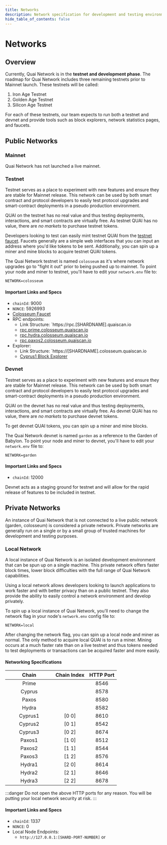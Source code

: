 ```yaml
---
title: Networks
description: Network specification for development and testing environments.
hide_table_of_contents: false
---
```


# Networks

## Overview

Currently, Quai Network is in the **testnet and development phase**. The roadmap for Quai Network includes three remaining testnets prior to Mainnet launch. These testnets will be called:

1. Iron Age Testnet
2. Golden Age Testnet
3. Silicon Age Testnet

For each of these testnets, our team expects to run both a testnet and devnet and provide tools such as block explorers, network statistics pages, and faucets.&#x20;

## Public Networks

### Mainnet

Quai Network has not launched a live mainnet.

### Testnet

Testnet serves as a place to experiment with new features and ensure they are stable for Mainnet release. This network can be used by both smart contract and protocol developers to easily test protocol upgrades and smart-contract deployments in a pseudo production environment.

QUAI on the testnet has no real value and thus testing deployments, interactions, and smart contracts are virtually free. As testnet QUAI has no value, there are _no markets_ to purchase testnet tokens.

Developers looking to test can easily mint testnet QUAI from the [testnet faucet](https://faucet.quai.network). Faucets generally are a simple web interfaces that you can input an address where you'd like tokens to be sent. Additionally, you can spin up a miner and mine blocks to acquire testnet QUAI tokens.

The Quai Network testnet is named `colosseum` as it's where network upgrades go to "fight it out" prior to being pushed up to mainnet. To point your node and miner to testnet, you'll have to edit your `network.env` file to:

```
NETWORK=colosseum
```

#### Important Links and Specs

- `chainId`: 9000
- `NONCE`: 5926993
- [Colosseum Faucet](https://faucet.quai.network)
- RPC endpoints:
  - Link Structure: \`https://rpc.\[SHARDNAME].quaiscan.io
  - [rpc.prime.colosseum.quaiscan.io](https://rpc.prime.colosseum.quaiscan.io)
  - [rpc.hydra.colosseum.quaiscan.io](https://rpc.hydra.colosseum.quaiscan.io)
  - [rpc.paxos2.colosseum.quaiscan.io](https://rpc.paxos2.colosseum.quaiscan.io)
- Explorer:
  - Link Structure: \`https://\[SHARDNAME].colosseum.quaiscan.io
  - [Cyprus1 Block Explorer](https://cyprus1.colosseum.quaiscan.io/)

### Devnet

Testnet serves as a place to experiment with new features and ensure they are stable for Mainnet release. This network can be used by both smart contract and protocol developers to easily test protocol upgrades and smart-contract deployments in a pseudo production environment.

QUAI on the devnet has no real value and thus testing deployments, interactions, and smart contracts are virtually free. As devnet QUAI has no value, there are _no markets_ to purchase devnet tokens.

To get devnet QUAI tokens, you can spin up a miner and mine blocks.

The Quai Network devnet is named `garden` as a reference to the Garden of Babylon. To point your node and miner to devnet, you'll have to edit your `network.env` file to:

```
NETWORK=garden
```

#### Important Links and Specs

- `chainId`: 12000

Devnet acts as a staging ground for testnet and will allow for the rapid release of features to be included in testnet.

## Private Networks

An instance of Quai Network that is not connected to a live public network (garden, colosseum) is considered a private network. Private networks are generally run on a single or by a small group of trusted machines for development and testing purposes.

### Local Network

A local instance of Quai Network is an isolated development environment that can be spun up on a single machine. This private network offers faster block times, lower block difficulties with the full range of Quai Network capabilities.

Using a local network allows developers looking to launch applications to work faster and with better privacy than on a public testnet. They also provide the ability to easily control a network environment and develop privately.

To spin up a local instance of Quai Network, you'll need to change the network flag in your node's `network.env` config file to:

```
NETWORK=local
```

After changing the network flag, you can spin up a local node and miner as normal. The only method to acquire local QUAI is to run a miner. Mining occurs at a much faster rate than on a live testnet and thus tokens needed to test deployments or transactions can be acquired faster and more easily.

#### Networking Specifications

<table>
	<thead>
		<tr>
			<th
				width='138'
				align='center'
			>
				Chain
			</th>
			<th align='center'>Chain Index</th>
			<th align='center'>HTTP Port</th>
		</tr>
	</thead>
	<tbody>
		<tr>
			<td align='center'>Prime</td>
			<td align='center'></td>
			<td align='center'>8546</td>
		</tr>
		<tr>
			<td align='center'>Cyprus</td>
			<td align='center'></td>
			<td align='center'>8578</td>
		</tr>
		<tr>
			<td align='center'>Paxos</td>
			<td align='center'></td>
			<td align='center'>8580</td>
		</tr>
		<tr>
			<td align='center'>Hydra</td>
			<td align='center'></td>
			<td align='center'>8582</td>
		</tr>
		<tr>
			<td align='center'>Cyprus1</td>
			<td align='center'>[0 0]</td>
			<td align='center'>8610</td>
		</tr>
		<tr>
			<td align='center'>Cyprus2</td>
			<td align='center'>[0 1]</td>
			<td align='center'>8542</td>
		</tr>
		<tr>
			<td align='center'>Cyprus3</td>
			<td align='center'>[0 2]</td>
			<td align='center'>8674</td>
		</tr>
		<tr>
			<td align='center'>Paxos1</td>
			<td align='center'>[1 0]</td>
			<td align='center'>8512</td>
		</tr>
		<tr>
			<td align='center'>Paxos2</td>
			<td align='center'>[1 1]</td>
			<td align='center'>8544</td>
		</tr>
		<tr>
			<td align='center'>Paxos3</td>
			<td align='center'>[1 2]</td>
			<td align='center'>8576</td>
		</tr>
		<tr>
			<td align='center'>Hydra1</td>
			<td align='center'>[2 0]</td>
			<td align='center'>8614</td>
		</tr>
		<tr>
			<td align='center'>Hydra2</td>
			<td align='center'>[2 1]</td>
			<td align='center'>8646</td>
		</tr>
		<tr>
			<td align='center'>Hydra3</td>
			<td align='center'>[2 2]</td>
			<td align='center'>8678</td>
		</tr>
	</tbody>
</table>

:::danger
Do not open the above HTTP ports for any reason. You will be putting your local network security at risk.
:::

#### Important Links and Specs

- `chainId`: 1337
- `NONCE`: 0
- Local Node Endpoints:
  - `http://127.0.0.1:[SHARD-PORT-NUMBER]` or&#x20;
